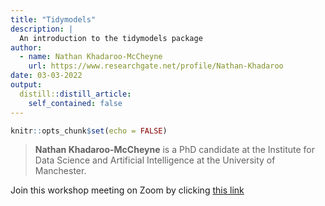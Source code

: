 ```yaml
---
title: "Tidymodels"
description: |
  An introduction to the tidymodels package 
author:
  - name: Nathan Khadaroo-McCheyne
    url: https://www.researchgate.net/profile/Nathan-Khadaroo
date: 03-03-2022
output:
  distill::distill_article:
    self_contained: false
---
```



```r
knitr::opts_chunk$set(echo = FALSE)
```

> **Nathan Khadaroo-McCheyne** is a PhD candidate at the Institute for Data Science and Artificial Intelligence at the University of Manchester.

Join this workshop meeting on Zoom by clicking [this link](https://us02web.zoom.us/j/85416485724?pwd=K3ZNTXNEYk00cVNnTFJFV040RHlRZz09)





